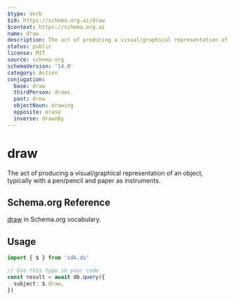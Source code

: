 ```yaml
---
$type: Verb
$id: https://schema.org.ai/draw
$context: https://schema.org.ai
name: draw
description: The act of producing a visual/graphical representation of an object, typically with a pen/pencil and paper as instruments.
status: public
license: MIT
source: schema.org
schemaVersion: '14.0'
category: Action
conjugation:
  base: draw
  thirdPerson: draws
  past: drew
  objectNoun: drawing
  opposite: erase
  inverse: drawnBy
---
```


# draw

The act of producing a visual/graphical representation of an object, typically with a pen/pencil and paper as instruments.

## Schema.org Reference

[draw](https://schema.org/DrawAction) in Schema.org vocabulary.

## Usage

```typescript
import { $ } from 'sdk.do'

// Use this type in your code
const result = await db.query({
  subject: $.draw,
})
```
